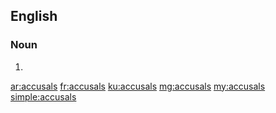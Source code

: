 ==English==

===Noun===
{{head|en|plural}}

# {{plural of|accusal|lang=en}}

[[ar:accusals]]
[[fr:accusals]]
[[ku:accusals]]
[[mg:accusals]]
[[my:accusals]]
[[simple:accusals]]